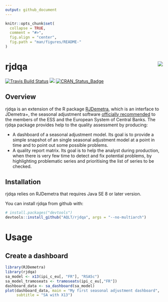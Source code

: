 ```yaml
---
output: github_document
---
```


<!-- README.md is generated from README.Rmd. Please edit that file -->

```r
knitr::opts_chunk$set(
  collapse = TRUE,
  comment = "#>",
  fig.align = "center",
  fig.path = "man/figures/README-"
)
```


# rjdqa  <img src="man/figures/logo.png" align="right" />

[![Travis Build Status](https://travis-ci.org/AQLT/rjdqa.svg?branch=master)](https://travis-ci.org/AQLT/rjdqa)
[![](https://img.shields.io/badge/lifecycle-experimental-orange.svg?logo=github)](https://www.tidyverse.org/lifecycle/#experimental)
[![CRAN_Status_Badge](http://www.r-pkg.org/badges/version/rjdqa)](https://cran.r-project.org/package=rjdqa)

## Overview

rjdqa is an extension of the R package [RJDemetra](https://github.com/nbbrd/rjdemetra), which is an interface to JDemetra+, the seasonal adjustment software [officially recommended](https://ec.europa.eu/eurostat/cros/system/files/Jdemetra_%20release.pdf) to the members of the ESS and the European System of Central Banks. The rjdqa package provides help to the quality assessment by producing:

- A dashboard of a seasonal adjustment model. Its goal is to provide a simple snapshot of an single seasonal adjustment model at a point in time and to point out some possible problems.  
- A quality report matrix. Its goal is to help the analyst during production, when there is very few time to detect and fix potential problems, by highlighting problematic series and prioritising the list of series to be checked.

## Installation

rjdqa relies on RJDemetra that requires Java SE 8 or later version.

You can install rjdqa from github with:

```r
# install.packages("devtools")
devtools::install_github("AQLT/rjdqa", args = "--no-multiarch")
```


# Usage

## Create a dashboard

```r
library(RJDemetra)
library(rjdqa)
sa_model <- x13(ipi_c_eu[, "FR"], "RSA5c")
sa_model_tramoseats <- tramoseats(ipi_c_eu[,"FR"])
dashboard_data <- sa_dashboard(sa_model)
plot(dashboard_data, main = "My first seasonal adjustment dashboard",
     subtitle = "SA with X13")
```
